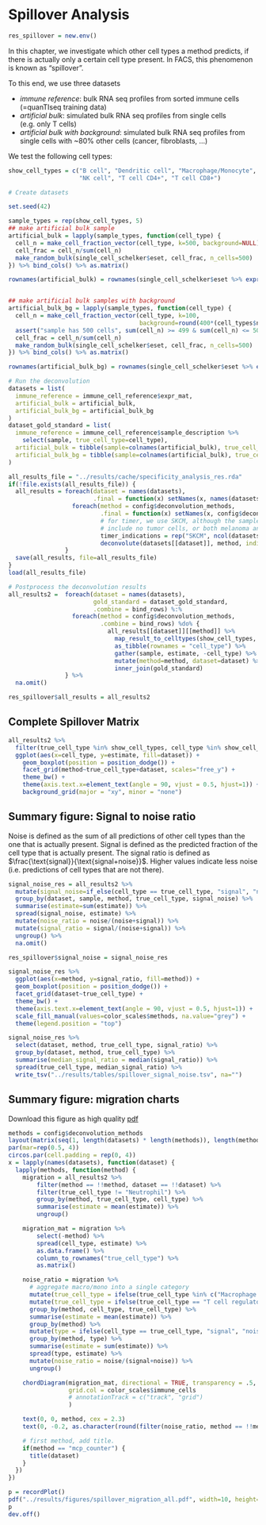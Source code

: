 # Spillover Analysis
```r
res_spillover = new.env()
```

In this chapter, we investigate which other cell types a method predicts,
if there is actually only a certain cell type present. In FACS, this phenomenon is
known as "spillover".

To this end, we use three datasets

 * *immune reference*: bulk RNA seq profiles from sorted immune cells (=quanTIseq training data)
 * *artificial bulk*: simulated bulk RNA seq profiles from single cells (e.g. only T cells)
 * *artificial bulk with background*: simulated bulk RNA seq profiles from single cells with ~80% other cells (cancer, fibroblasts, ...)

We test the following cell types:
```r
show_cell_types = c("B cell", "Dendritic cell", "Macrophage/Monocyte",
                    "NK cell", "T cell CD4+", "T cell CD8+")
```


```r
# Create datasets

set.seed(42)

sample_types = rep(show_cell_types, 5)
## make artificial bulk sample
artificial_bulk = lapply(sample_types, function(cell_type) {
  cell_n = make_cell_fraction_vector(cell_type, k=500, background=NULL)
  cell_frac = cell_n/sum(cell_n)
  make_random_bulk(single_cell_schelker$eset, cell_frac, n_cells=500)
}) %>% bind_cols() %>% as.matrix()

rownames(artificial_bulk) = rownames(single_cell_schelker$eset %>% exprs())


## make artificial bulk samples with background
artificial_bulk_bg = lapply(sample_types, function(cell_type) {
  cell_n = make_cell_fraction_vector(cell_type, k=100,
                                     background=round(400*(cell_types$n_background_cells/sum(cell_types$n_background_cells))))
  assert("sample has 500 cells", sum(cell_n) >= 499 & sum(cell_n) <= 501)
  cell_frac = cell_n/sum(cell_n)
  make_random_bulk(single_cell_schelker$eset, cell_frac, n_cells=500)
}) %>% bind_cols() %>% as.matrix()

rownames(artificial_bulk_bg) = rownames(single_cell_schelker$eset %>% exprs())
```


```r
# Run the deconvolution
datasets = list(
  immune_reference = immune_cell_reference$expr_mat,
  artificial_bulk = artificial_bulk,
  artificial_bulk_bg = artificial_bulk_bg
)
dataset_gold_standard = list(
  immune_reference = immune_cell_reference$sample_description %>%
    select(sample, true_cell_type=cell_type),
  artificial_bulk = tibble(sample=colnames(artificial_bulk), true_cell_type=sample_types),
  artificial_bulk_bg = tibble(sample=colnames(artificial_bulk), true_cell_type=sample_types)
)

all_results_file = "../results/cache/specificity_analysis_res.rda"
if(!file.exists(all_results_file)) {
  all_results = foreach(dataset = names(datasets),
                        .final = function(x) setNames(x, names(datasets))) %:%
                  foreach(method = config$deconvolution_methods,
                          .final = function(x) setNames(x, config$deconvolution_methods)) %dopar% {
                          # for timer, we use SKCM, although the samples either
                          # include no tumor cells, or both melanoma and OV cells.
                          timer_indications = rep("SKCM", ncol(datasets[[dataset]]))
                          deconvolute(datasets[[dataset]], method, indications=timer_indications)
                }
  save(all_results, file=all_results_file)
}
load(all_results_file)
```

```r
# Postprocess the deconvolution results
all_results2 =  foreach(dataset = names(datasets),
                        gold_standard = dataset_gold_standard,
                        .combine = bind_rows) %:%
                  foreach(method = config$deconvolution_methods,
                          .combine = bind_rows) %do% {
                            all_results[[dataset]][[method]] %>%
                              map_result_to_celltypes(show_cell_types, method) %>%
                              as_tibble(rownames = "cell_type") %>%
                              gather(sample, estimate, -cell_type) %>%
                              mutate(method=method, dataset=dataset) %>%
                              inner_join(gold_standard)
                } %>%
  na.omit()

res_spillover$all_results = all_results2
```

## Complete Spillover Matrix
```r
all_results2 %>%
  filter(true_cell_type %in% show_cell_types, cell_type %in% show_cell_types) %>%
  ggplot(aes(x=cell_type, y=estimate, fill=dataset)) +
    geom_boxplot(position = position_dodge()) +
    facet_grid(method~true_cell_type+dataset, scales="free_y") +
    theme_bw() +
    theme(axis.text.x=element_text(angle = 90, vjust = 0.5, hjust=1)) +
    background_grid(major = "xy", minor = "none")

```


## Summary figure: Signal to noise ratio
Noise is defined as the sum of all predictions of other cell types than the one that is actually present.
Signal is defined as the predicted fraction of the cell type that is actually present.
The signal ratio is defined as $\frac{\text{signal}}{\text{signal+noise}}$. Higher values
indicate less noise (i.e. predictions of cell types that are not there).

```r
signal_noise_res = all_results2 %>%
  mutate(signal_noise=if_else(cell_type == true_cell_type, "signal", "noise")) %>%
  group_by(dataset, sample, method, true_cell_type, signal_noise) %>%
  summarise(estimate=sum(estimate)) %>%
  spread(signal_noise, estimate) %>%
  mutate(noise_ratio = noise/(noise+signal)) %>%
  mutate(signal_ratio = signal/(noise+signal)) %>%
  ungroup() %>%
  na.omit()

res_spillover$signal_noise = signal_noise_res
```

```r
signal_noise_res %>%
  ggplot(aes(x=method, y=signal_ratio, fill=method)) +
  geom_boxplot(position = position_dodge()) +
  facet_grid(dataset~true_cell_type) +
  theme_bw() +
  theme(axis.text.x=element_text(angle = 90, vjust = 0.5, hjust=1)) +
  scale_fill_manual(values=color_scales$methods, na.value="grey") +
  theme(legend.position = "top")
```

```r
signal_noise_res %>%
  select(dataset, method, true_cell_type, signal_ratio) %>%
  group_by(dataset, method, true_cell_type) %>%
  summarise(median_signal_ratio = median(signal_ratio)) %>%
  spread(true_cell_type, median_signal_ratio) %>%
  write_tsv("../results/tables/spillover_signal_noise.tsv", na="")

```

## Summary figure: migration charts

Download this figure as high quality [pdf](files/spillover_migration_all.pdf)

```r
methods = config$deconvolution_methods
layout(matrix(seq(1, length(datasets) * length(methods)), length(methods), length(datasets)))
par(mar=rep(0.5, 4))
circos.par(cell.padding = rep(0, 4))
x = lapply(names(datasets), function(dataset) {
  lapply(methods, function(method) {
    migration = all_results2 %>%
        filter(method == !!method, dataset == !!dataset) %>%
        filter(true_cell_type != "Neutrophil") %>%
        group_by(method, true_cell_type, cell_type) %>%
        summarise(estimate = mean(estimate)) %>%
        ungroup()

    migration_mat = migration %>%
        select(-method) %>%
        spread(cell_type, estimate) %>%
        as.data.frame() %>%
        column_to_rownames("true_cell_type") %>%
        as.matrix()

    noise_ratio = migration %>%
      # aggregate macro/mono into a single category
      mutate(true_cell_type = ifelse(true_cell_type %in% c("Macrophage M1", "Macrophage M2", "Monocyte"), "Macrophage/Monocyte", true_cell_type)) %>%
      mutate(true_cell_type = ifelse(true_cell_type == "T cell regulatory (Tregs)", "T cell CD4+", true_cell_type)) %>%
      group_by(method, cell_type, true_cell_type) %>%
      summarise(estimate = mean(estimate)) %>%
      group_by(method) %>%
      mutate(type = ifelse(cell_type == true_cell_type, "signal", "noise")) %>%
      group_by(method, type) %>%
      summarise(estimate = sum(estimate)) %>%
      spread(type, estimate) %>%
      mutate(noise_ratio = noise/(signal+noise)) %>%
      ungroup()

    chordDiagram(migration_mat, directional = TRUE, transparency = .5,
                 grid.col = color_scales$immune_cells
                 # annotationTrack = c("track", "grid")
                 )

    text(0, 0, method, cex = 2.3)
    text(0, -0.2, as.character(round(filter(noise_ratio, method == !!method) %>% pull(noise_ratio), 2)), cex=2)

    # first method, add title.
    if(method == "mcp_counter") {
      title(dataset)
    }
  })
})

p = recordPlot()
pdf("../results/figures/spillover_migration_all.pdf", width=10, height=24)
p
dev.off()
```
